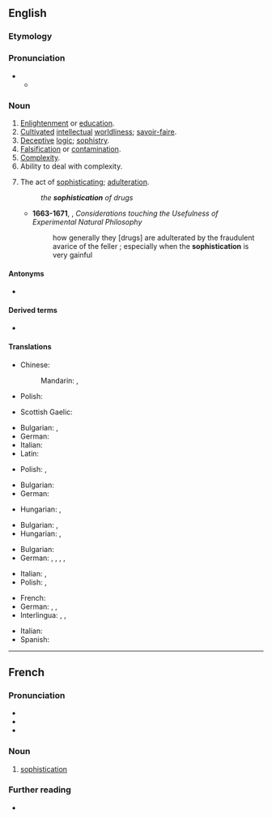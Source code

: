 ==English==

===Etymology===
{{suffix|en|sophisticate|ion}}

===Pronunciation===
* {{IPA|en|/səˌfɪs.tɪˈkeɪ.ʃən/}}
** {{audio|en|LL-Q1860 (eng)-Vealhurl-sophistication.wav|Audio (UK)}}

===Noun===
{{en-noun|~}}

# [[enlightenment|Enlightenment]] or [[education]].
# [[cultivated|Cultivated]] [[intellectual]] [[worldliness]]; [[savoir-faire]].
# [[deceptive|Deceptive]] [[logic]]; [[sophistry]].
# [[falsification|Falsification]] or [[contamination]].
# [[complexity|Complexity]].
# Ability to deal with complexity.
# {{lb|en|archaic}} The act of [[sophisticate|sophisticating]]; [[adulteration]].
#: ''the '''sophistication''' of drugs''
#* '''1663-1671''', {{w|Robert Boyle}}, ''Considerations touching the Usefulness of Experimental Natural Philosophy''
#*: how generally they [drugs] are adulterated by the fraudulent avarice of the feller ; especially when the '''sophistication''' is very gainful 

====Antonyms====
* {{sense|cultivated intellectual worldliness}} {{l|en|provincialism}}

====Derived terms====
* {{l|en|oversophistication}}

====Translations====
{{trans-top|enlightenment or education}}
* Chinese:
*: Mandarin: {{t+|cmn|教養}}, {{t+|cmn|教养|tr=jiàoyǎng}}
* Polish: {{t|pl|zaawansowanie|n}}
{{trans-mid}}
* Scottish Gaelic: {{t|gd|ionnsachadh|m}} {{qualifier|education}}
{{trans-bottom}}

{{trans-top|cultivated intellectual worldliness; savoir-faire}}
* Bulgarian: {{t+|bg|изисканост|f}}, {{t+|bg|изтънченост|f}}
* German: {{t|de|Kultiviertheit|f}}
* Italian: {{t|it|raffinatezza|f}}
* Latin: {{t|la|urbānitās|f}}
{{trans-mid}}
* Polish: {{t|pl|obycie|n}}, {{t|pl|wyrobienie|n}}
{{trans-bottom}}

{{trans-top|deceptive logic; sophistry}}
* Bulgarian: {{t+|bg|софистика|f}}
* German: {{t+|de|Raffinesse|f}}
{{trans-mid}}
* Hungarian: {{t+|hu|álokoskodás}}, {{t|hu|[[hamis]] [[érvelés]]}}
{{trans-bottom}}

{{trans-top|falsification or contamination}}
* Bulgarian: {{t|bg|подправяне|n}}, {{t+|bg|фалшификация|f}}
* Hungarian: {{t|hu|meghamisítás}}, {{t+|hu|elferdítés}}
{{trans-mid}}
{{trans-bottom}}

{{trans-top|complexity}}
* Bulgarian: {{t+|bg|сложност|f}}
* German: {{t+|de|Raffinesse|f}}, {{t|de|Komplexheit|f}}, {{t|de|Ausgereiftheit|m}}, {{t|de|Sophistikation|f}}, {{t|de|Hochentwicklung|f}}
{{trans-mid}}
* Italian: {{t+|it|complessità|f}}, {{t+|it|finezza|f}}
* Polish: {{t+|pl|finezja|f}}, {{t+|pl|wyrafinowanie|n}}
{{trans-bottom}}

{{checktrans-top}}
* French: {{t+check|fr|sophistication|f}}
* German: {{t-check|de|Kultiviertheit|f}}, {{t+check|de|Raffinesse|f}}, {{t+check|de|Verfeinerung|f}}
* Interlingua: {{t-check|ia|sophistication}}, {{t-check|ia|mundanitate}}, {{t-check|ia|saper viver}}
{{trans-mid}}
* Italian: {{t+check|it|sofisticazione}}
* Spanish: {{t-check|es|sofisticación}}
{{trans-bottom}}

----

==French==

===Pronunciation===
* {{fr-IPA}}
* {{audio|fr|Fr-Paris--sophistication.ogg|Audio (Paris)}}
* {{audio|fr|LL-Q150 (fra)-WikiLucas00-sophistication.wav|Audio}}

===Noun===
{{fr-noun|f}}

# [[#English|sophistication]]

===Further reading===
* {{R:TLFi}}